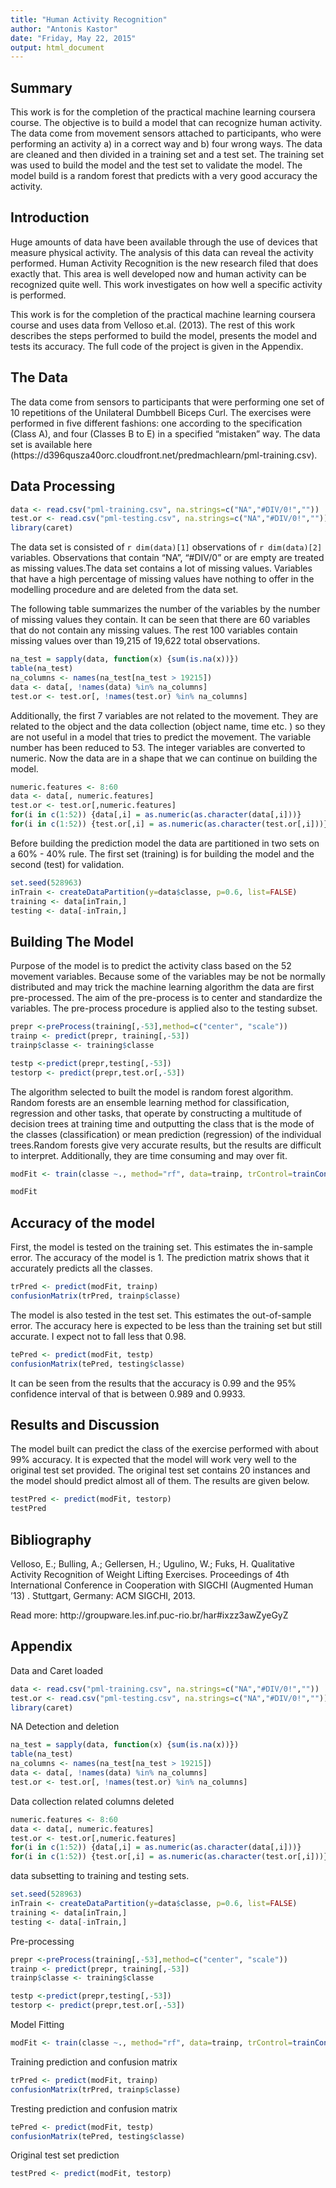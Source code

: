 ```yaml
---
title: "Human Activity Recognition"
author: "Antonis Kastor"
date: "Friday, May 22, 2015"
output: html_document
---
```


## Summary

This work is for the completion of the practical machine learning coursera course. The objective is to build a model that can recognize human activity. The data come from movement sensors attached to participants, who were performing an activity a) in a correct way and b) four wrong ways. The data are cleaned and then divided in a training set and a test set. The training set was used to build the model and the test set to validate the model. The model build is a random forest that predicts with a very good accuracy the activity.   

## Introduction

Huge amounts of data have been available through the use of devices that measure physical activity. The analysis of this data can reveal the activity performed. Human Activity Recognition is the new research filed that does exactly that. This area is well developed now and human activity can be recognized quite well. This work investigates on how well a specific activity is performed.  

This work is for the completion of the practical machine learning coursera course and uses data from Velloso et.al. (2013). The rest of this work describes the steps performed to build the model, presents the model and tests its accuracy. The full code of the project is given in the Appendix.

## The Data

The data come from sensors to participants that were performing one set of 10 repetitions of the Unilateral Dumbbell Biceps Curl. The exercises were performed in five different fashions: one according to the specification (Class A), and four (Classes B to E) in a specified "mistaken" way. The data set is available here (https://d396qusza40orc.cloudfront.net/predmachlearn/pml-training.csv). 

## Data Processing

```r
data <- read.csv("pml-training.csv", na.strings=c("NA","#DIV/0!",""))
test.or <- read.csv("pml-testing.csv", na.strings=c("NA","#DIV/0!",""))
library(caret)
```

The data set is consisted of `r dim(data)[1]` observations of `r dim(data)[2]` variables. Observations that contain "NA", "#DIV/0" or are empty are treated as missing values.The data set contains a lot of missing values. Variables that have a high percentage of missing values have nothing to offer in the modelling procedure and are deleted from the data set. 

The following table summarizes the number of the variables by the number of missing values they contain. It can be seen that there are 60 variables that do not contain any missing values. The rest 100 variables contain missing values over than 19,215 of 19,622 total observations.

```r
na_test = sapply(data, function(x) {sum(is.na(x))})
table(na_test)
na_columns <- names(na_test[na_test > 19215])
data <- data[, !names(data) %in% na_columns]
test.or <- test.or[, !names(test.or) %in% na_columns]
```

Additionally, the first 7 variables are not related to the movement. They are related to the object and the data collection (object name, time etc. ) so they are not useful in a model that tries to predict the movement. The variable number has been reduced to 53. The integer variables are converted to numeric. Now the data are in a shape that we can continue on building the model. 

```r
numeric.features <- 8:60
data <- data[, numeric.features]
test.or <- test.or[,numeric.features]
for(i in c(1:52)) {data[,i] = as.numeric(as.character(data[,i]))}
for(i in c(1:52)) {test.or[,i] = as.numeric(as.character(test.or[,i]))}
```

Before building the prediction model the data are partitioned in two sets on a 60% - 40% rule. The first set (training) is for building the model and the second (test) for validation.  
```r
set.seed(528963)
inTrain <- createDataPartition(y=data$classe, p=0.6, list=FALSE)
training <- data[inTrain,]
testing <- data[-inTrain,]
```

## Building The Model

Purpose of the model is to predict the activity class based on the 52 movement variables. 
Because some of the variables may be not be normally distributed and may trick the machine learning algorithm the data are first pre-processed. The aim of the pre-process is to center and standardize the variables. The pre-process procedure is applied also to the testing subset. 

```r
prepr <-preProcess(training[,-53],method=c("center", "scale"))
trainp <- predict(prepr, training[,-53])
trainp$classe <- training$classe

testp <-predict(prepr,testing[,-53])
testorp <- predict(prepr,test.or[,-53])
```

The algorithm selected to built the model is random forest algorithm. Random forests are an ensemble learning method for classification, regression and other tasks, that operate by constructing a multitude of decision trees at training time and outputting the class that is the mode of the classes (classification) or mean prediction (regression) of the individual trees.Random forests give very accurate results, but the results are difficult to interpret. Additionally, they are time consuming and may over fit. 

```r
modFit <- train(classe ~., method="rf", data=trainp, trControl=trainControl(method='cv'), number=5, allowParallel=TRUE )
```

```r
modFit
```

## Accuracy of the model

First, the model is tested on the training set. This estimates the in-sample error.  The accuracy of the model is 1. The prediction matrix shows that it accurately predicts all the classes. 

```r
trPred <- predict(modFit, trainp)
confusionMatrix(trPred, trainp$classe)
```

The model is also tested in the test set. This estimates the out-of-sample error. The accuracy here is expected to be less than the training set but still accurate. I expect not to fall less that 0.98. 

```r
tePred <- predict(modFit, testp)
confusionMatrix(tePred, testing$classe)
```

It can be seen from the results that the accuracy is 0.99 and the 95% confidence interval of that is between 0.989 and 0.9933. 

## Results and Discussion 

The model built can predict the class of the exercise performed with about 99% accuracy. It is expected that the model will work very well to the original test set provided. The original test set contains 20 instances and the model should predict almost all of them.  The results are given below. 


```r
testPred <- predict(modFit, testorp)
testPred
```

## Bibliography

Velloso, E.; Bulling, A.; Gellersen, H.; Ugulino, W.; Fuks, H. Qualitative Activity Recognition of Weight Lifting Exercises. Proceedings of 4th International Conference in Cooperation with SIGCHI (Augmented Human '13) . Stuttgart, Germany: ACM SIGCHI, 2013.

Read more: http://groupware.les.inf.puc-rio.br/har#ixzz3awZyeGyZ

## Appendix 

Data and Caret loaded
```r
data <- read.csv("pml-training.csv", na.strings=c("NA","#DIV/0!",""))
test.or <- read.csv("pml-testing.csv", na.strings=c("NA","#DIV/0!",""))
library(caret)
```

NA Detection and deletion
```r
na_test = sapply(data, function(x) {sum(is.na(x))})
table(na_test)
na_columns <- names(na_test[na_test > 19215])
data <- data[, !names(data) %in% na_columns]
test.or <- test.or[, !names(test.or) %in% na_columns]
```

Data collection related columns deleted
```r
numeric.features <- 8:60
data <- data[, numeric.features]
test.or <- test.or[,numeric.features]
for(i in c(1:52)) {data[,i] = as.numeric(as.character(data[,i]))}
for(i in c(1:52)) {test.or[,i] = as.numeric(as.character(test.or[,i]))}
```


data subsetting to training and testing sets. 
```r
set.seed(528963)
inTrain <- createDataPartition(y=data$classe, p=0.6, list=FALSE)
training <- data[inTrain,]
testing <- data[-inTrain,]
```

Pre-processing
```r
prepr <-preProcess(training[,-53],method=c("center", "scale"))
trainp <- predict(prepr, training[,-53])
trainp$classe <- training$classe

testp <-predict(prepr,testing[,-53])
testorp <- predict(prepr,test.or[,-53])
```

Model Fitting
```r
modFit <- train(classe ~., method="rf", data=trainp, trControl=trainControl(method='cv'), number=5, allowParallel=TRUE )
```

Training prediction and confusion matrix
```r
trPred <- predict(modFit, trainp)
confusionMatrix(trPred, trainp$classe)
```

Tresting prediction and confusion matrix
```r
tePred <- predict(modFit, testp)
confusionMatrix(tePred, testing$classe)
```

Original test set prediction
```r
testPred <- predict(modFit, testorp)
```